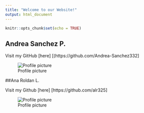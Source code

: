 ```yaml
---
title: "Welcome to our Website!"
output: html_document
---
```


```r
knitr::opts_chunk$set(echo = TRUE)
```


## Andrea Sanchez P.

Visit my GitHub [here] [(https://github.com/Andrea-Sanchez332]


![Profile picture](/Users/andreasanchez/github/assignment-3-acs332/IMG_61901.jpg)

##Ana Roldan L.

Visit my Github [here] [https://github.com/alr325]

![Profile picture](/Users/andreasanchez/github/assignment-3-acs332/IMG_6232.JPG)